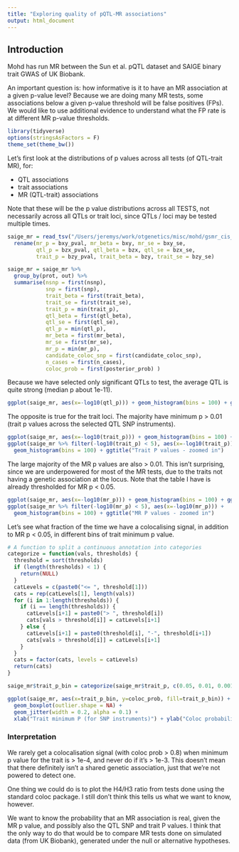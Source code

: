 ```yaml
---
title: "Exploring quality of pQTL-MR associations"
output: html_document
---
```


## Introduction

Mohd has run MR between the Sun et al. pQTL dataset and SAIGE binary trait GWAS of UK Biobank.

An important question is: how informative is it to have an MR association at a given p-value level? Because we are doing many MR tests, some associations below a given p-value threshold will be false positives (FPs). We would like to use additional evidence to understand what the FP rate is at different MR p-value thresholds.

```r
library(tidyverse)
options(stringsAsFactors = F)
theme_set(theme_bw())
```

Let's first look at the distributions of p values across all tests (of QTL-trait MR), for:

- QTL associations
- trait associations
- MR (QTL-trait) associations

Note that these will be the p value distributions across all TESTS, not necessarily across all QTLs or trait loci, since QTLs / loci may be tested multiple times.

```r
saige_mr = read_tsv("/Users/jeremys/work/otgenetics/misc/mohd/gsmr_cis_sun_SAIGE_Sep2020_coloc_ncases.tsv.gz") %>%
  rename(mr_p = bxy_pval, mr_beta = bxy, mr_se = bxy_se,
         qtl_p = bzx_pval, qtl_beta = bzx, qtl_se = bzx_se,
         trait_p = bzy_pval, trait_beta = bzy, trait_se = bzy_se)

saige_mr = saige_mr %>%
  group_by(prot, out) %>%
  summarise(nsnp = first(nsnp),
            snp = first(snp),
            trait_beta = first(trait_beta),
            trait_se = first(trait_se),
            trait_p = min(trait_p),
            qtl_beta = first(qtl_beta),
            qtl_se = first(qtl_se),
            qtl_p = min(qtl_p),
            mr_beta = first(mr_beta),
            mr_se = first(mr_se),
            mr_p = min(mr_p),
            candidate_coloc_snp = first(candidate_coloc_snp),
            n_cases = first(n_cases),
            coloc_prob = first(posterior_prob) )
```

Because we have selected only significant QTLs to test, the average QTL is quite strong (median p about 1e-11).

```r
ggplot(saige_mr, aes(x=-log10(qtl_p))) + geom_histogram(bins = 100) + ggtitle("QTL P values")
```

The opposite is true for the trait loci. The majority have minimum p > 0.01 (trait p values across the selected QTL SNP instruments).

```r
ggplot(saige_mr, aes(x=-log10(trait_p))) + geom_histogram(bins = 100) + ggtitle("Trait P values")
ggplot(saige_mr %>% filter(-log10(trait_p) < 5), aes(x=-log10(trait_p))) +
  geom_histogram(bins = 100) + ggtitle("Trait P values - zoomed in")
```

The large majority of the MR p values are also > 0.01. This isn't surprising, since we are underpowered for most of the MR tests, due to the traits not having a genetic association at the locus. Note that the table I have is already thresholded for MR p < 0.05.

```r
ggplot(saige_mr, aes(x=-log10(mr_p))) + geom_histogram(bins = 100) + ggtitle("MR P values")
ggplot(saige_mr %>% filter(-log10(mr_p) < 5), aes(x=-log10(mr_p))) +
  geom_histogram(bins = 100) + ggtitle("MR P values - zoomed in")
```

Let's see what fraction of the time we have a colocalising signal, in addition to MR p < 0.05, in different bins of trait minimum p value.

```r
# A function to split a continuous annotation into categories
categorize = function(vals, thresholds) {
  threshold = sort(thresholds)
  if (length(thresholds) < 1) {
    return(NULL)
  }
  catLevels = c(paste0("<= ", threshold[1]))
  cats = rep(catLevels[1], length(vals))
  for (i in 1:length(thresholds)) {
    if (i == length(thresholds)) {
      catLevels[i+1] = paste0("> ", threshold[i])
      cats[vals > threshold[i]] = catLevels[i+1]
    } else {
      catLevels[i+1] = paste0(threshold[i], "-", threshold[i+1])
      cats[vals > threshold[i]] = catLevels[i+1]
    }
  }
  cats = factor(cats, levels = catLevels)
  return(cats)
}

saige_mr$trait_p_bin = categorize(saige_mr$trait_p, c(0.05, 0.01, 0.001, 1e-4, 1e-5))

ggplot(saige_mr, aes(x=trait_p_bin, y=coloc_prob, fill=trait_p_bin)) +
  geom_boxplot(outlier.shape = NA) +
  geom_jitter(width = 0.2, alpha = 0.1) +
  xlab("Trait minimum P (for SNP instruments)") + ylab("Coloc probability")
```

### Interpretation

We rarely get a colocalisation signal (with coloc prob > 0.8) when minimum p value for the trait is > 1e-4, and never do if it's > 1e-3. This doesn't mean that there definitely isn't a shared genetic association, just that we're not powered to detect one.

One thing we could do is to plot the H4/H3 ratio from tests done using the standard coloc package. I still don't think this tells us what we want to know, however.

We want to know the probability that an MR association is real, given the MR p value, and possibly also the QTL SNP and trait P values. I think that the only way to do that would be to compare MR tests done on simulated data (from UK Biobank), generated under the null or alternative hypotheses.


